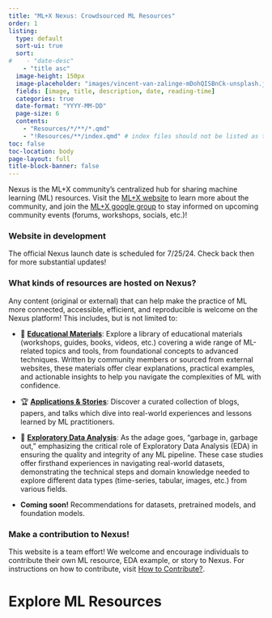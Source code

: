 ```yaml
---
title: "ML+X Nexus: Crowdsourced ML Resources"
order: 1
listing:
  type: default
  sort-ui: true
  sort:
#    - "date-desc"
    - "title asc"
  image-height: 150px
  image-placeholder: "images/vincent-van-zalinge-mDohQISBnCk-unsplash.jpg"
  fields: [image, title, description, date, reading-time]
  categories: true
  date-format: "YYYY-MM-DD"
  page-size: 6
  contents:
    - "Resources/*/**/*.qmd"
    - "!Resources/**/index.qmd" # index files should not be listed as tiles (represent pages for resource filters)
toc: false
toc-location: body
page-layout: full
title-block-banner: false
---
```


Nexus is the ML+X community’s centralized hub for sharing machine learning (ML) resources. Visit the [ML+X website](https://datascience.wisc.edu/ml-community/) to learn more about the community, and join the [ML+X google group](https://datascience.wisc.edu/ml-community/#join) to stay informed on upcoming community events (forums, workshops, socials, etc.)!

### Website in development
The official Nexus launch date is scheduled for 7/25/24. Check back then for more substantial updates!

### What kinds of resources are hosted on Nexus?
Any content (original or external) that can help make the practice of ML more connected, accessible, efficient, and reproducible is welcome on the Nexus platform! This includes, but is not limited to:

* 📜 [**Educational Materials**](https://uw-madison-datascience.github.io/ML-X-Nexus/Resources/): Explore a library of educational materials (workshops, guides, books, videos, etc.) covering a wide range of ML-related topics and tools, from foundational concepts to advanced techniques. Written by community members or sourced from external websites, these materials offer clear explanations, practical examples, and actionable insights to help you navigate the complexities of ML with confidence.

* 🏆 [**Applications & Stories**](https://uw-madison-datascience.github.io/ML-X-Nexus/Resources/Blogs/): Discover a curated collection of blogs, papers, and talks which dive into real-world experiences and lessons learned by ML practitioners.

* 🚀 [**Exploratory Data Analysis**](https://uw-madison-datascience.github.io/ML-X-Nexus/Resources/EDA-examples/): As the adage goes, "garbage in, garbage out," emphasizing the critical role of Exploratory Data Analysis (EDA) in ensuring the quality and integrity of any ML pipeline. These case studies offer firsthand experiences in navigating real-world datasets, demonstrating the technical steps and domain knowledge needed to explore different data types (time-series, tabular, images, etc.) from various fields.

* **Coming soon!** Recommendations for datasets, pretrained models, and foundation models.

### Make a contribution to Nexus!
This website is a team effort! We welcome and encourage individuals to contribute their own ML resource, EDA example, or story to Nexus. For instructions on how to contribute, visit [How to Contribute?](https://uw-madison-datascience.github.io/ML-X-Nexus/Resources/Guides/How-to-contribute.html).

# Explore ML Resources


